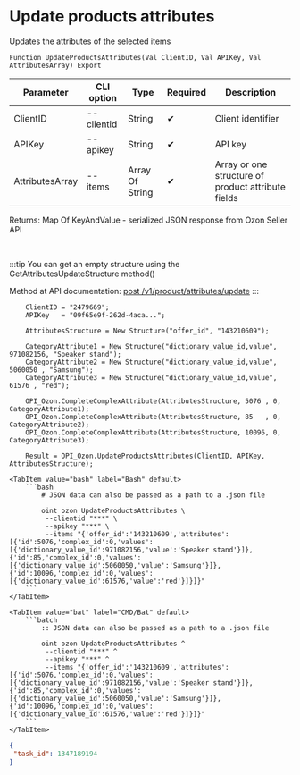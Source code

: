 ﻿---
sidebar_position: 8
---


# Update products attributes
 Updates the attributes of the selected items



`Function UpdateProductsAttributes(Val ClientID, Val APIKey, Val AttributesArray) Export`

  | Parameter | CLI option | Type | Required | Description |
  |-|-|-|-|-|
  | ClientID | --clientid | String | &#x2714; | Client identifier |
  | APIKey | --apikey | String | &#x2714; | API key |
  | AttributesArray | --items | Array Of String | &#x2714; | Array or one structure of product attribute fields |

  
  Returns:  Map Of KeyAndValue - serialized JSON response from Ozon Seller API

<br/>

:::tip
You can get an empty structure using the GetAttributesUpdateStructure method()

Method at API documentation: [post /v1/product/attributes/update](https://docs.ozon.ru/api/seller/#operation/ProductAPI_ProductUpdateAttributes)
:::
<br/>



```bsl title="1C:Enterprise/OneScript code example"
    ClientID = "2479669";
    APIKey   = "09f65e9f-262d-4aca...";

    AttributesStructure = New Structure("offer_id", "143210609");

    CategoryAttribute1 = New Structure("dictionary_value_id,value", 971082156, "Speaker stand");
    CategoryAttribute2 = New Structure("dictionary_value_id,value", 5060050 , "Samsung");
    CategoryAttribute3 = New Structure("dictionary_value_id,value", 61576 , "red");

    OPI_Ozon.CompleteComplexAttribute(AttributesStructure, 5076 , 0, CategoryAttribute1);
    OPI_Ozon.CompleteComplexAttribute(AttributesStructure, 85   , 0, CategoryAttribute2);
    OPI_Ozon.CompleteComplexAttribute(AttributesStructure, 10096, 0, CategoryAttribute3);

    Result = OPI_Ozon.UpdateProductsAttributes(ClientID, APIKey, AttributesStructure);
```
 

 <Tabs>
  
    <TabItem value="bash" label="Bash" default>
        ```bash
            # JSON data can also be passed as a path to a .json file
            
            oint ozon UpdateProductsAttributes \
             --clientid "***" \
             --apikey "***" \
             --items "{'offer_id':'143210609','attributes':[{'id':5076,'complex_id':0,'values':[{'dictionary_value_id':971082156,'value':'Speaker stand'}]},{'id':85,'complex_id':0,'values':[{'dictionary_value_id':5060050,'value':'Samsung'}]},{'id':10096,'complex_id':0,'values':[{'dictionary_value_id':61576,'value':'red'}]}]}"
        ```
    </TabItem>
  
    <TabItem value="bat" label="CMD/Bat" default>
        ```batch
            :: JSON data can also be passed as a path to a .json file
            
            oint ozon UpdateProductsAttributes ^
             --clientid "***" ^
             --apikey "***" ^
             --items "{'offer_id':'143210609','attributes':[{'id':5076,'complex_id':0,'values':[{'dictionary_value_id':971082156,'value':'Speaker stand'}]},{'id':85,'complex_id':0,'values':[{'dictionary_value_id':5060050,'value':'Samsung'}]},{'id':10096,'complex_id':0,'values':[{'dictionary_value_id':61576,'value':'red'}]}]}"
        ```
    </TabItem>
</Tabs>


```json title="Result"
{
 "task_id": 1347189194
}
```
